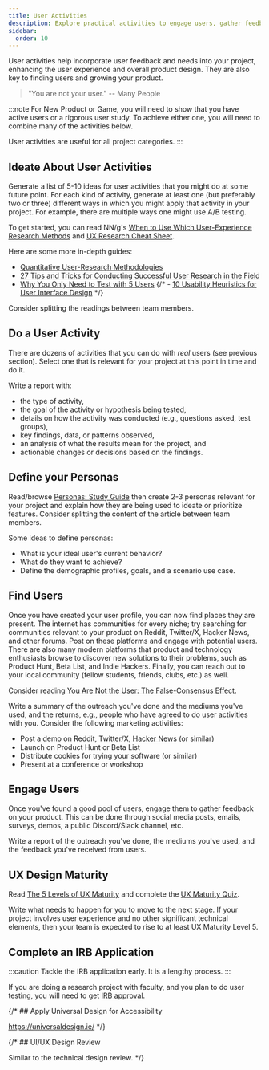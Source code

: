 ```yaml
---
title: User Activities
description: Explore practical activities to engage users, gather feedback, define personas, and improve user experience in your capstone project. Learn strategies for user research, outreach, and UX maturity.
sidebar:
  order: 10
---
```



User activities help incorporate user feedback and needs into your project, enhancing the user experience and overall product design. They are also key to finding users and growing your product.

> "You are not your user."  -- Many People

:::note
For New Product or Game, you will need to show that you have active users or a rigorous user study. To achieve either one, you will need to combine many of the activities below.

User activities are useful for all project categories.
:::

## Ideate About User Activities

<Badge text="Team Activity" variant="success" class="mb-6" />

Generate a list of 5-10 ideas for user activities that you might do at some future point. For each kind of activity, generate at least one (but preferably two or three) different ways in which you might apply that activity in your project. For example, there are multiple ways one might use A/B testing.

To get started, you can read NN/g's [When to Use Which User-Experience Research Methods](https://www.nngroup.com/articles/which-ux-research-methods/) and [UX Research Cheat Sheet](https://www.nngroup.com/articles/ux-research-cheat-sheet/).

Here are some more in-depth guides:

- [Quantitative User-Research Methodologies](https://www.nngroup.com/articles/quantitative-user-research-methods/)
- [27 Tips and Tricks for Conducting Successful User Research in the Field](https://www.nngroup.com/articles/tips-user-research-field/)
- [Why You Only Need to Test with 5 Users](https://www.nngroup.com/articles/why-you-only-need-to-test-with-5-users/)
{/* - [10 Usability Heuristics for User Interface Design](https://www.nngroup.com/articles/ten-usability-heuristics/) */}

Consider splitting the readings between team members.

## Do a User Activity

<Badge text="Individual Activity" variant="success" class="mb-6" />
<Badge text="Team Activity" variant="note" class="mb-6" />

There are dozens of activities that you can do with *real* users (see previous section). Select one that is relevant for your project at this point in time and do it. 

Write a report with:

- the type of activity,
- the goal of the activity or hypothesis being tested, 
- details on how the activity was conducted (e.g., questions asked, test groups),
- key findings, data, or patterns observed,
- an analysis of what the results mean for the project, and
- actionable changes or decisions based on the findings.

## Define your Personas

<Badge text="Team Activity" variant="note" class="mb-6" />

Read/browse [Personas: Study Guide](https://www.nngroup.com/articles/personas-study-guide/) then create 2-3 personas relevant for your project and explain how they are being used to ideate or prioritize features. Consider splitting the content of the article between team members.

Some ideas to define personas:

- What is your ideal user's current behavior? 
- What do they want to achieve? 
- Define the demographic profiles, goals, and a scenario use case.

## Find Users

<Badge text="Individual Activity" variant="success" class="mb-6" />

Once you have created your user profile, you can now find places they are present. The internet has communities for every niche; try searching for communities relevant to your product on Reddit, Twitter/X, Hacker News, and other forums. Post on these platforms and engage with potential users. There are also many modern platforms that product and technology enthusiasts browse to discover new solutions to their problems, such as Product Hunt, Beta List, and Indie Hackers. Finally, you can reach out to your local community (fellow students, friends, clubs, etc.) as well.

Consider reading [You Are Not the User: The False-Consensus Effect](https://www.nngroup.com/articles/false-consensus/).

Write a summary of the outreach you've done and the mediums you've used, and the returns, e.g., people who have agreed to do user activities with you. Consider the following marketing activities:

- Post a demo on Reddit, Twitter/X, [Hacker News](https://news.ycombinator.com/) (or similar)
- Launch on Product Hunt or Beta List
- Distribute cookies for trying your software (or similar)
- Present at a conference or workshop

## Engage Users

<Badge text="Individual Activity" variant="success" class="mb-6" />

Once you've found a good pool of users, engage them to gather feedback on your product. This can be done through social media posts, emails, surveys, demos, a public Discord/Slack channel, etc. 

Write a report of the outreach you've done, the mediums you've used, and the feedback you've received from users. 

## UX Design Maturity

<Badge text="Individual Activity" variant="success" class="mb-6" />

Read [The 5 Levels of UX Maturity](https://www.nngroup.com/articles/ux-maturity-model/) and complete the [UX Maturity Quiz](https://forms.nngroup.com/s3/Maturity-Quiz).

Write what needs to happen for you to move to the next stage. If your project involves user experience and no other significant technical elements, then your team is expected to rise to at least UX Maturity Level 5.

## Complete an IRB Application

<Badge text="Team Activity" variant="note" class="mb-6" />

:::caution
Tackle the IRB application early. It is a lengthy process.
:::

If you are doing a research project with faculty, and you plan to do user testing, you will need to get [IRB approval](https://research.oregonstate.edu/ori/irb).

{/* ## Apply Universal Design for Accessibility

https://universaldesign.ie/ */}

{/* ## UI/UX Design Review

Similar to the technical design review. */}